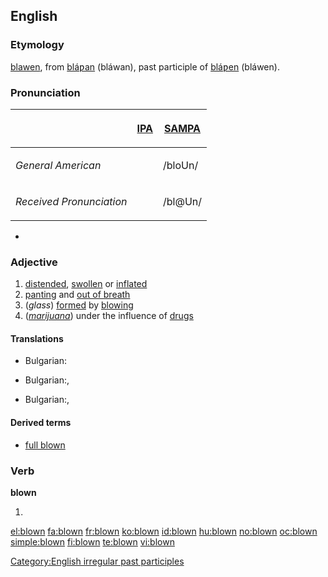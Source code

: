 ==English==

===Etymology===
{{etyl|enm}} [[blawen]], from {{etyl|ang}} [[blaƿan|bláƿan]] (bláwan), past participle of [[blaƿen|bláƿen]] (bláwen).

===Pronunciation===
{| border=1 cellpadding=5
! !! [[w:IPA|IPA]] !! [[w:SAMPA|SAMPA]]
|-
! ''General American''
| {{IPAchar|/bloʊn/}} || /bloUn/
|-
! ''Received Pronunciation''
| {{IPAchar|/bləʊn/}} ||  /bl@Un/
|}
* {{audio|en-us-blown.ogg|Audio (US)}}
*: {{rhymes|əʊn}}

===Adjective===
{{en-adj|-}}

# [[distended]], [[swollen]] or [[inflated]]
# [[panting]] and [[out of breath]]
# (''glass'') [[formed]] by [[blowing]]
# (''[[marijuana]]'') under the influence of [[drug]]s

====Translations====
{{trans-top|[[distended]], [[swollen]] or [[inflated]]}}
* Bulgarian:
{{trans-mid}}

{{trans-bottom}}

{{trans-top|[[panting]] and [[out of breath]]}}
* Bulgarian:,  {{t|bg|задъхан|sc=Cyrl}}
{{trans-mid}}

{{trans-bottom}}


{{trans-top| (''glass'') [[formed]] by [[blowing]]}}
* Bulgarian:,  {{t|bg|издухан|sc=Cyrl}}
{{trans-mid}}

{{trans-bottom}}
====Derived terms====
* [[full blown]]

===Verb===
'''blown'''

# {{past participle of|blow}}

[[Category:English irregular past participles]]

[[el:blown]]
[[fa:blown]]
[[fr:blown]]
[[ko:blown]]
[[id:blown]]
[[hu:blown]]
[[no:blown]]
[[oc:blown]]
[[simple:blown]]
[[fi:blown]]
[[te:blown]]
[[vi:blown]]